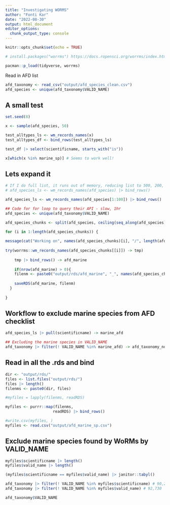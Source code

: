```yaml
---
title: "Investigating WORMS"
author: "Fonti Kar"
date: "2022-08-30"
output: html_document
editor_options: 
  chunk_output_type: console
---
```


```r
knitr::opts_chunk$set(echo = TRUE)
```

```r
# install.packages("worrms") https://docs.ropensci.org/worrms/index.html

pacman::p_load(tidyverse, worrms)
```

Read in AFD list

```r
afd_taxonomy <- read_csv("output/afd_species_clean.csv")
afd_species <- unique(afd_taxonomy$VALID_NAME) 
```

## A small test

```r
set.seed(8)

x <- sample(afd_species, 50) 

test_alltypes_ls <- wm_records_names(x)
test_alltypes_df <- bind_rows(test_alltypes_ls)

test_df |> select(scientificname, starts_with("is")) 

x[which(x %in% marine_sp)] # Seems to work well! 

```

## Lets expand it

```r
# If I do full list, it runs out of memory, reducing list to 500, 200, 100 seems to work
# afd_species_ls <- wm_records_names(afd_species) |> bind_rows() 

afd_species_ls <- wm_records_names(afd_species[1:100]) |> bind_rows()
```

```r
## Code for for loop to query their API - slow, 1hr 
afd_species <- unique(afd_taxonomy$VALID_NAME) 

afd_species_chunks <- split(afd_species, ceiling(seq_along(afd_species)/120))

for (i in 1:length(afd_species_chunks)) {
  
message(cat("Working on", names(afd_species_chunks)[i], "/", length(afd_species_chunks)))
  
try(worrms::wm_records_names(afd_species_chunks[[i]]) -> tmp)
    
    tmp |> bind_rows() -> afd_marine
    
    if(nrow(afd_marine) > 0){
    filenm <- paste0("output/rds/afd_marine", "_", names(afd_species_chunks)[i], ".rds")
  
    saveRDS(afd_marine, filenm)
  }
  
}
```

## Workflow to exclude marine species from AFD checklist

```r
afd_species_ls |> pull(scientificname) -> marine_afd

## Excluding the marine species in VALID_NAME
afd_taxonomy |> filter(! VALID_NAME %in% marine_afd) -> afd_taxonomy_nomarine
```

## Read in all the .rds and bind

```r
dir <- "output/rds/"
files <- list.files("output/rds/") 
files |> length()
filenms <- paste0(dir, files)

#myfiles = lapply(filenms, readRDS)

myfiles <- purrr::map(filenms, 
                     readRDS) |> bind_rows()

#write.csv(myfiles, )
myfiles <- read.csv("output/afd_marine_sp.csv")

```

## Exclude marine species found by WoRMs by VALID_NAME

```r
myfiles$scientificname |> length()
myfiles$valid_name |> length()

(myfiles$scientificname == myfiles$valid_name) |> janitor::tabyl()

afd_taxonomy |> filter(! VALID_NAME %in% myfiles$scientificname) # 90,230
afd_taxonomy |> filter(! VALID_NAME %in% myfiles$valid_name) # 92,730

afd_taxonomy$VALID_NAME
```
 
